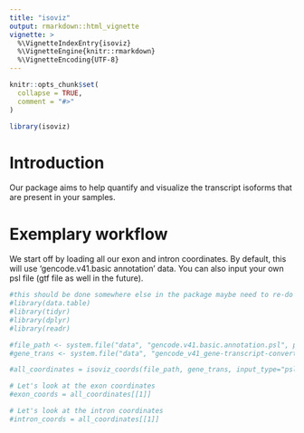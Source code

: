 ```yaml
---
title: "isoviz"
output: rmarkdown::html_vignette
vignette: >
  %\VignetteIndexEntry{isoviz}
  %\VignetteEngine{knitr::rmarkdown}
  %\VignetteEncoding{UTF-8}
---
```


```r
knitr::opts_chunk$set(
  collapse = TRUE,
  comment = "#>"
)
```

```r
library(isoviz)
```

# Introduction

Our package aims to help quantify and visualize the transcript isoforms that are present in your samples.

# Exemplary workflow 

We start off by loading all our exon and intron coordinates. By default, this will use 'gencode.v41.basic annotation' data. You can also input your own psl file (gtf file as well in the future).  
```r
#this should be done somewhere else in the package maybe need to re-do git commands
#library(data.table) 
#library(tidyr)
#library(dplyr)
#library(readr)
```

```r
#file_path <- system.file("data", "gencode.v41.basic.annotation.psl", package="isoviz")
#gene_trans <- system.file("data", "gencode_v41_gene-transcript-convert.txt", package="isoviz")

#all_coordinates = isoviz_coords(file_path, gene_trans, input_type="psl") #use default genome .psl file  
```

```r
# Let's look at the exon coordinates 
#exon_coords = all_coordinates[[1]]

# Let's look at the intron coordinates 
#intron_coords = all_coordinates[[1]]
```



